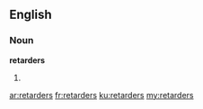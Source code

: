 ==English==

===Noun===
'''retarders'''

# {{plural of|[[retarder]]}}

[[ar:retarders]]
[[fr:retarders]]
[[ku:retarders]]
[[my:retarders]]